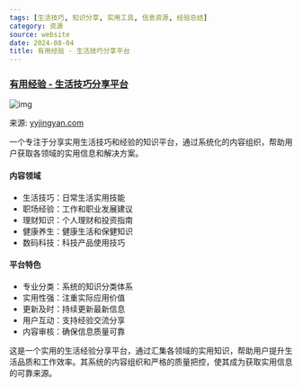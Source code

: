 ```yaml
---
tags: [生活技巧, 知识分享, 实用工具, 信息资源, 经验总结]
category: 资源
source: website
date: 2024-08-04
title: 有用经验 - 生活技巧分享平台
---
```


### [有用经验 - 生活技巧分享平台](https://yyjingyan.com/)

![img](https://img.mengpeng.tech/i/2024/11/24/6742f9bcaf33f.webp)

来源: [yyjingyan.com](https://yyjingyan.com/)

一个专注于分享实用生活技巧和经验的知识平台，通过系统化的内容组织，帮助用户获取各领域的实用信息和解决方案。

#### 内容领域
- 生活技巧：日常生活实用技能
- 职场经验：工作和职业发展建议
- 理财知识：个人理财和投资指南
- 健康养生：健康生活和保健知识
- 数码科技：科技产品使用技巧

#### 平台特色
- 专业分类：系统的知识分类体系
- 实用性强：注重实际应用价值
- 更新及时：持续更新最新信息
- 用户互动：支持经验交流分享
- 内容审核：确保信息质量可靠

这是一个实用的生活经验分享平台，通过汇集各领域的实用知识，帮助用户提升生活品质和工作效率。其系统的内容组织和严格的质量把控，使其成为获取实用信息的可靠来源。
